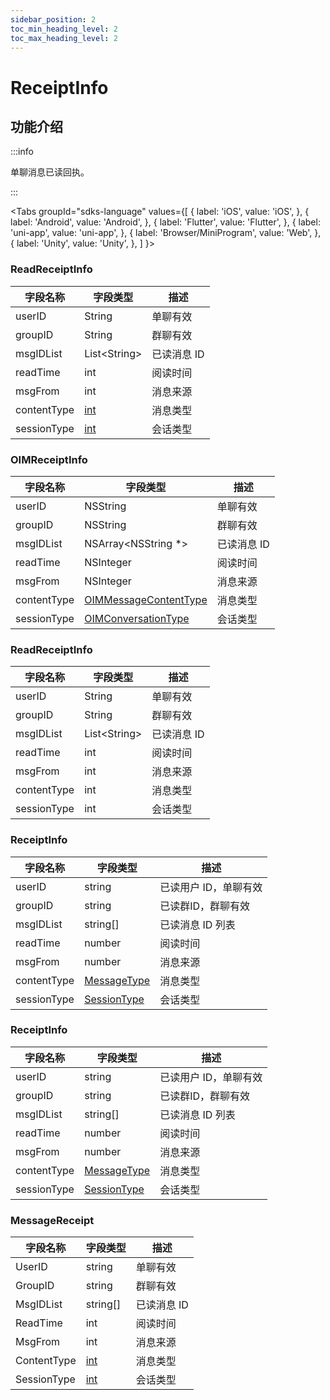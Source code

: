 ```yaml
---
sidebar_position: 2
toc_min_heading_level: 2
toc_max_heading_level: 2
---
```


# ReceiptInfo

## 功能介绍

:::info

单聊消息已读回执。

:::

<Tabs
groupId="sdks-language"
values={[
{ label: 'iOS', value: 'iOS', },
{ label: 'Android', value: 'Android', },
{ label: 'Flutter', value: 'Flutter', },
{ label: 'uni-app', value: 'uni-app', },
{ label: 'Browser/MiniProgram', value: 'Web', },
{ label: 'Unity', value: 'Unity', },
]
}>

<TabItem value="Flutter">

### ReadReceiptInfo

| 字段名称    | 字段类型      | 描述        |
| ----------- | ------------- | ----------- |
| userID      | String        | 单聊有效    |
| groupID     | String        | 群聊有效    |
| msgIDList   | List<String\> | 已读消息 ID |
| readTime    | int           | 阅读时间    |
| msgFrom     | int           | 消息来源    |
| contentType | [int](docs/sdks/enum/messageContentType.mdx)           | 消息类型    |
| sessionType | [int](docs/sdks/enum/conversationType.mdx)           | 会话类型    |

</TabItem>

<TabItem value="iOS">

### OIMReceiptInfo

| 字段名称    | 字段类型                                                       | 描述        |
| ----------- | -------------------------------------------------------------- | ----------- |
| userID      | NSString                                                       | 单聊有效    |
| groupID     | NSString                                                       | 群聊有效    |
| msgIDList   | NSArray<NSString \*>                                           | 已读消息 ID |
| readTime    | NSInteger                                                      | 阅读时间    |
| msgFrom     | NSInteger                                                      | 消息来源            |
| contentType | [OIMMessageContentType](docs/sdks/enum/messageContentType.mdx) | 消息类型            |
| sessionType | [OIMConversationType](docs/sdks/enum/conversationType.mdx)     | 会话类型            |

</TabItem>

<TabItem value="Android">

### ReadReceiptInfo

| 字段名称    | 字段类型      | 描述        |
| ----------- | ------------- | ----------- |
| userID      | String        | 单聊有效    |
| groupID     | String        | 群聊有效    |
| msgIDList   | List<String\> | 已读消息 ID |
| readTime    | int           | 阅读时间    |
| msgFrom     | int           | 消息来源    |
| contentType | int           | 消息类型    |
| sessionType | int           | 会话类型    |

</TabItem>

<TabItem value="Web">

### ReceiptInfo

| 字段名称    | 字段类型                                             | 描述                  |
| ----------- | ---------------------------------------------------- | --------------------- |
| userID      | string                                               | 已读用户 ID，单聊有效 |
| groupID     | string                                               | 已读群ID，群聊有效 |
| msgIDList   | string[]                                             | 已读消息 ID 列表      |
| readTime    | number                                               | 阅读时间              |
| msgFrom     | number                                               | 消息来源              |
| contentType | [MessageType](docs/sdks/enum/messageContentType.mdx) | 消息类型              |
| sessionType | [SessionType](docs/sdks/enum/conversationType.mdx)   | 会话类型              |

</TabItem>

<TabItem value="uni-app">

### ReceiptInfo

| 字段名称    | 字段类型                                             | 描述                  |
| ----------- | ---------------------------------------------------- | --------------------- |
| userID      | string                                               | 已读用户 ID，单聊有效 |
| groupID     | string                                               | 已读群ID，群聊有效 |
| msgIDList   | string[]                                             | 已读消息 ID 列表      |
| readTime    | number                                               | 阅读时间              |
| msgFrom     | number                                               | 消息来源              |
| contentType | [MessageType](docs/sdks/enum/messageContentType.mdx) | 消息类型              |
| sessionType | [SessionType](docs/sdks/enum/conversationType.mdx)   | 会话类型              |

</TabItem>

<TabItem value="Unity">

### MessageReceipt

| 字段名称    | 字段类型      | 描述        |
| ----------- | ------------- | ----------- |
| UserID      | string        | 单聊有效    |
| GroupID     | string        | 群聊有效    |
| MsgIDList   | string[] | 已读消息 ID |
| ReadTime    | int           | 阅读时间    |
| MsgFrom     | int           | 消息来源    |
| ContentType | [int](docs/sdks/enum/messageContentType.mdx)           | 消息类型    |
| SessionType | [int](docs/sdks/enum/conversationType.mdx)           | 会话类型    |

</TabItem>

</Tabs>
